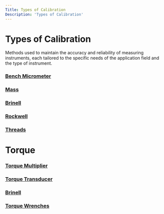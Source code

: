 ```yaml
---
Title: Types of Calibration
Description: 'Types of Calibration'
---
```

# Types of Calibration
Methods used to maintain the accuracy and reliability of measuring instruments, each tailored to the specific needs of the application field and the type of instrument.

### <a href="Bench Micrometer.mdx">Bench Micrometer</a> 
### <a href="Mass.mdx">Mass</a> 
### <a href="Brinell.mdx">Brinell</a> 
### <a href="Rockwell.mdx">Rockwell</a> 
### <a href="Threads.mdx">Threads</a> 
# Torque
### <a href="Torque Multiplier.mdx">Torque Multiplier</a> 
### <a href="Torque Transducer.mdx">Torque Transducer</a> 
### <a href="Brinell.mdx">Brinell</a> 
### <a href="Torque Wrenches.mdx">Torque Wrenches</a> 




